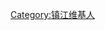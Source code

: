 {{Userbox
  |id=[[File:Jinshan_temple.JPG|60px]]
  |id-c=pink
  |info=<span lang="zh-cn">该用户现在或曾经居住于'''[[镇江市]]'''。</span>
  |info-c=#E6E6FA
  |info-s=9
  |border-c=black
}}
[[Category:镇江维基人]]